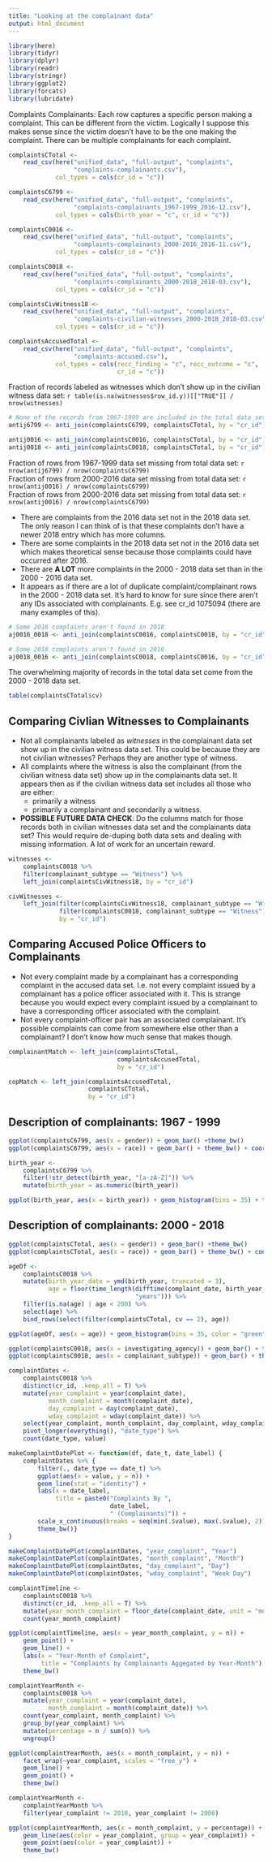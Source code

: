 ```yaml
---
title: "Looking at the complainant data"
output: html_document
---
```


```r
library(here)
library(tidyr)
library(dplyr)
library(readr)
library(stringr)
library(ggplot2)
library(forcats)
library(lubridate)
```

Complaints Complainants: Each row captures a specific person making a complaint. This can be different from the victim. Logically I suppose this makes sense since the victim doesn't have to be the one making the complaint. There can be multiple complainants for each complaint.

```r
complaintsCTotal <-
    read_csv(here("unified_data", "full-output", "complaints",
                  "complaints-complainants.csv"),
             col_types = cols(cr_id = "c"))

complaintsC6799 <-
    read_csv(here("unified_data", "full-output", "complaints",
                  "complaints-complainants_1967-1999_2016-12.csv"),
             col_types = cols(birth_year = "c", cr_id = "c"))

complaintsC0016 <-
    read_csv(here("unified_data", "full-output", "complaints",
                  "complaints-complainants_2000-2016_2016-11.csv"),
             col_types = cols(cr_id = "c"))

complaintsC0018 <-
    read_csv(here("unified_data", "full-output", "complaints",
                  "complaints-complainants_2000-2018_2018-03.csv"),
             col_types = cols(cr_id = "c"))

complaintsCivWitness18 <-
    read_csv(here("unified_data", "full-output", "complaints",
                  "complaints-civilian-witnesses_2000-2018_2018-03.csv"),
             col_types = cols(cr_id = "c"))

complaintsAccusedTotal <-
    read_csv(here("unified_data", "full-output", "complaints",
                  "complaints-accused.csv"),
             col_types = cols(recc_finding = "c", recc_outcome = "c",
                              cr_id = "c"))
```

Fraction of records labeled as witnesses which don't show up in the civilian witness data set: `r table(is.na(witnesses$row_id.y))[["TRUE"]] / nrow(witnesses)`  

```r
# None of the records from 1967-1999 are included in the total data set
antij6799 <- anti_join(complaintsC6799, complaintsCTotal, by = "cr_id")

antij0016 <- anti_join(complaintsC0016, complaintsCTotal, by = "cr_id")
antij0018 <- anti_join(complaintsC0018, complaintsCTotal, by = "cr_id")
```

Fraction of rows from 1967-1999 data set missing from total data set: `r nrow(antij6799) / nrow(complaintsC6799)`  
Fraction of rows from 2000-2016 data set missing from total data set: `r nrow(antij0016) / nrow(complaintsC6799)`  
Fraction of rows from 2000-2016 data set missing from total data set: `r nrow(antij0016) / nrow(complaintsC6799)`  

* There are complaints from the 2016 data set not in the 2018 data set. The only reason I can think of is that these complaints don't have a newer 2018 entry which has more columns.
* There are some complaints in the 2018 data set not in the 2016 data set which makes theoretical sense because those complaints could have occurred after 2016.
* There are **A LOT** more complaints in the 2000 - 2018 data set than in the 2000 - 2016 data set.
* It appears as if there are a lot of duplicate complaint/complainant rows in the 2000 - 2018 data set. It's hard to know for sure since there aren't any IDs associated with complainants. E.g. see cr_id 1075094 (there are many examples of this).

```r
# Some 2016 complaints aren't found in 2018 
aj0016_0018 <- anti_join(complaintsC0016, complaintsC0018, by = "cr_id")

# Some 2018 complaints aren't found in 2016
aj0018_0016 <- anti_join(complaintsC0018, complaintsC0016, by = "cr_id")
```

The overwhelming majority of records in the total data set come from the 2000 - 2018 data set.

```r
table(complaintsCTotal$cv)
```

## Comparing Civlian Witnesses to Complainants

* Not all complainants labeled as *witnesses* in the complainant data set show up in the civilian witness data set. This could be because they are not civilian witnesses? Perhaps they are another type of witness.
* All complaints where the witness is also the complainant (from the civilian witness data set) show up in the complainants data set. It appears then as if the civilian witness data set includes all those who are either:
    * primarily a witness
    * primarily a complainant and secondarily a witness.
* **POSSIBLE FUTURE DATA CHECK**: Do the columns match for those records both in civilian witnesses data set and the complainants data set? This would require de-duping both data sets and dealing with missing information. A lot of work for an uncertain reward.

```r
witnesses <- 
    complaintsC0018 %>%
    filter(complainant_subtype == "Witness") %>%
    left_join(complaintsCivWitness18, by = "cr_id")

civWitnesses <-
    left_join(filter(complaintsCivWitness18, complainant_subtype == "Witness"),
              filter(complaintsC0018, complainant_subtype == "Witness"),
              by = "cr_id")
```

## Comparing Accused Police Officers to Complainants

* Not every complaint made by a complainant has a corresponding complaint in the accused data set. I.e. not every complaint issued by a complainant has a police officer associated with it. This is strange because you would expect every complaint issued by a complainant to have a corresponding officer associated with the complaint.
* Not every complaint-officer pair has an associated complainant. It's possible complaints can come from somewhere else other than a complainant? I don't know how much sense that makes though.

```r
complainantMatch <- left_join(complaintsCTotal,
                              complaintsAccusedTotal,
                              by = "cr_id")

copMatch <- left_join(complaintsAccusedTotal,
                      complaintsCTotal,
                      by = "cr_id")
```

## Description of complainants: 1967 - 1999

```r
ggplot(complaintsC6799, aes(x = gender)) + geom_bar() +theme_bw()
ggplot(complaintsC6799, aes(x = race)) + geom_bar() + theme_bw() + coord_flip()

birth_year <-
    complaintsC6799 %>%
    filter(!str_detect(birth_year, "[a-zA-Z]")) %>%
    mutate(birth_year = as.numeric(birth_year))

ggplot(birth_year, aes(x = birth_year)) + geom_histogram(bins = 35) + theme_bw()
```

## Description of complainants: 2000 - 2018

```r
ggplot(complaintsCTotal, aes(x = gender)) + geom_bar() +theme_bw()
ggplot(complaintsCTotal, aes(x = race)) + geom_bar() + theme_bw() + coord_flip()

ageDf <-
    complaintsC0018 %>%
    mutate(birth_year_date = ymd(birth_year, truncated = 3),
           age = floor(time_length(difftime(complaint_date, birth_year_date),
                                   "years"))) %>%
    filter(is.na(age) | age < 200) %>%
    select(age) %>%
    bind_rows(select(filter(complaintsCTotal, cv == 2), age))

ggplot(ageDf, aes(x = age)) + geom_histogram(bins = 35, color = "green") + theme_bw()
```

```r
ggplot(complaintsC0018, aes(x = investigating_agency)) + geom_bar() + theme_bw()
ggplot(complaintsC0018, aes(x = complainant_subtype)) + geom_bar() + theme_bw()
```

```r
complaintDates <-
    complaintsC0018 %>%
    distinct(cr_id, .keep_all = T) %>%
    mutate(year_complaint = year(complaint_date),
           month_complaint = month(complaint_date),
           day_complaint = day(complaint_date),
           wday_complaint = wday(complaint_date)) %>%
    select(year_complaint, month_complaint, day_complaint, wday_complaint) %>%
    pivot_longer(everything(), "date_type") %>%
    count(date_type, value)

makeComplaintDatePlot <- function(df, date_t, date_label) {
    complaintDates %>% {
        filter(., date_type == date_t) %>%
        ggplot(aes(x = value, y = n)) +
        geom_line(stat = "identity") +
        labs(x = date_label,
             title = paste0("Complaints By ",
                            date_label,
                            " (Complainants)")) +
        scale_x_continuous(breaks = seq(min(.$value), max(.$value), 2)) +
        theme_bw()}
}

makeComplaintDatePlot(complaintDates, "year_complaint", "Year")
makeComplaintDatePlot(complaintDates, "month_complaint", "Month")
makeComplaintDatePlot(complaintDates, "day_complaint", "Day")
makeComplaintDatePlot(complaintDates, "wday_complaint", "Week Day")

complaintTimeline <-
    complaintsC0018 %>%
    distinct(cr_id, .keep_all = T) %>%
    mutate(year_month_complaint = floor_date(complaint_date, unit = "month")) %>%
    count(year_month_complaint)

ggplot(complaintTimeline, aes(x = year_month_complaint, y = n)) +
    geom_point() +
    geom_line() +
    labs(x = "Year-Month of Complaint",
         title = "Complaints by Complainants Aggegated by Year-Month") +
    theme_bw()

complaintYearMonth <-
    complaintsC0018 %>%
    mutate(year_complaint = year(complaint_date),
           month_complaint = month(complaint_date)) %>%
    count(year_complaint, month_complaint) %>%
    group_by(year_complaint) %>%
    mutate(percentage = n / sum(n)) %>%
    ungroup()

ggplot(complaintYearMonth, aes(x = month_complaint, y = n)) +
    facet_wrap(~year_complaint, scales = "free_y") +
    geom_line() +
    geom_point() +
    theme_bw()

complaintYearMonth <-
    complaintYearMonth %>%
    filter(year_complaint != 2018, year_complaint != 2006)

ggplot(complaintYearMonth, aes(x = month_complaint, y = percentage)) +
    geom_line(aes(color = year_complaint, group = year_complaint)) +
    geom_point(aes(color = year_complaint)) +
    theme_bw()
```

